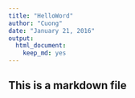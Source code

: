```yaml
---
title: "HelloWord"
author: "Cuong"
date: "January 21, 2016"
output: 
  html_document: 
    keep_md: yes
---
```

## This is a markdown file
